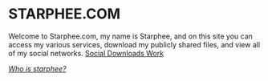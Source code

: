 
<Banner>

# STARPHEE.COM

<Container>
Welcome to Starphee.com, my name is Starphee, and on this site you can access my various services, download my publicly shared files, and view all of my social networks. 
</Container>

<a class="gtm-button" href="/social" rel="external">
  Social
</a>
<a class="gtm-button" href="/downloads" rel="external">
  Downloads
</a>
<a class="gtm-button" href="/work" rel="external">
  Work
</a>
</Banner>


[_Who is starphee?_](/about)




